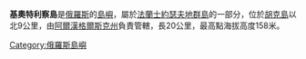 '''基奧特利察島'''是[[俄羅斯|俄羅斯]]的[[島嶼|島嶼]]，屬於[[法蘭士約瑟夫地群島|法蘭士約瑟夫地群島]]的一部分，位於[[胡克島|胡克島]]以北9公里，由[[阿爾漢格爾斯克州|阿爾漢格爾斯克州]]負責管轄，長20公里，最高點海拔高度158米。

[[Category:俄羅斯島嶼|Category:俄羅斯島嶼]]
{{Russia-geo-stub}}